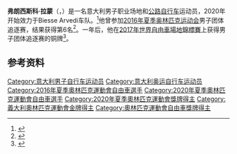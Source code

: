 {{Expand language|1=it|time=2020-10-17T17:03:49+00:00}}
{{noteTA
|1=zh-hans:弗朗切斯科;zh-hant:弗朗西斯科;
}}
'''弗朗西斯科·拉蒙'''（{{lang-it|Francesco Lamon}}，{{bd|1994年|2月5日||}}）是一名意大利男子职业场地和[[公路自行车|公路自行车]]运动员，2020年开始效力于Biesse Arvedi车队。<ref>{{cite web|url=https://www.uci.org/road/teams/TeamDetail/14064/1003114/257|title=Biesse Arvedi|work=[[国际自行车联合会|Union Cycliste Internationale]]|accessdate=2020-03-08|archiveurl=https://web.archive.org/web/20200308000044/https://www.uci.org/road/teams/TeamDetail/14064/1003114/257|archivedate=2020-03-08}}</ref>他曾参加[[2016年夏季奥林匹克运动会|2016年夏季奥林匹克运动会]]男子团体追逐赛，结果获得第6名<ref>{{cite web |url=https://assetrio2016.azureedge.net/_odf-documents/c/t/CTM402100_Results_2016_08_12_cdfe0bd1_96fd_4f43_8552_13cb93993524.pdf |title=Men's team pursuit Results and Final Classification |accessdate=2016-10-08 |work=Rio 2016 |archive-url=https://web.archive.org/web/20161010160602/https://assetrio2016.azureedge.net/_odf-documents/c/t/CTM402100_Results_2016_08_12_cdfe0bd1_96fd_4f43_8552_13cb93993524.pdf |archive-date=2016-10-10}}</ref>。一年后，他在[[2017年世界自由車場地錦標賽|2017年世界自由車場地錦標賽]]上获得男子团体追逐赛的铜牌<ref>{{cite web |url=http://www.tissottiming.com/File/Download?id=00030E0002010401FFFFFFFFFFFFFF02 |title=Men's team pursuit Results and Final Classification |accessdate=2017-04-13 |work=Tissot Timing |date=2017-04-13 |archiveurl=https://web.archive.org/web/20170420142737/http://www.tissottiming.com/File/Download?id=00030E0002010401FFFFFFFFFFFFFF02 |archivedate=2017-04-20}}</ref>。

==参考资料==
{{reflist}}

{{Authority control}}

{{DEFAULTSORT:Lamon, Francesco}}
[[Category:意大利男子自行车运动员|Category:意大利男子自行车运动员]]
[[Category:意大利奥运自行车运动员|Category:意大利奥运自行车运动员]]
[[Category:2016年夏季奧林匹克運動會自由車選手|Category:2016年夏季奧林匹克運動會自由車選手]]
[[Category:2020年夏季奧林匹克運動會自由車選手|Category:2020年夏季奧林匹克運動會自由車選手]]
[[Category:2020年夏季奧林匹克運動會獎牌得主|Category:2020年夏季奧林匹克運動會獎牌得主]]
[[Category:義大利奧林匹克運動會金牌得主|Category:義大利奧林匹克運動會金牌得主]]
[[Category:奧林匹克運動會自由車獎牌得主|Category:奧林匹克運動會自由車獎牌得主]]